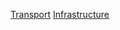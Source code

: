 {{10years|21世紀|完工交通基礎設施|2021|各年完工交通基礎設施}}

[[Category:2021年完工基礎設施|Transport]]
[[Category:2021年交通|Infrastructure]]